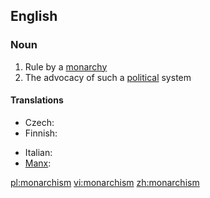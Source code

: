 ==English==

===Noun===
{{wikipedia}}
{{en-noun|-}}

# Rule by a [[monarchy]]
# The advocacy of such a [[political]] system

====Translations====
{{trans-top|advocacy of the monarchistic political system}}
* Czech: {{t-|cs|monarchismus|m}}
* Finnish: {{t|fi|monarkismi}}
{{trans-mid}}
* Italian: {{t|it|monarchismo|m}}
* [[Manx]]: {{t|gv|ard-reeaghys|m}}
{{trans-bottom}}

[[pl:monarchism]]
[[vi:monarchism]]
[[zh:monarchism]]